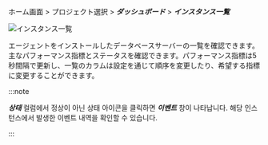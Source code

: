 ホーム画面 > プロジェクト選択 > **_ダッシュボード_** > **_インスタンス一覧_**

![インスタンス一覧](/img/db-dashboard-instance-list.png)

エージェントをインストールしたデータベースサーバーの一覧を確認できます。主なパフォーマンス指標とステータスを確認できます。パフォーマンス指標は5秒間隔で更新し、一覧のカラムは設定を通じて順序を変更したり、希望する指標に変更することができます。

:::note

**_상태_** 컬럼에서 정상이 아닌 상태 아이콘을 클릭하면 **_이벤트_** 창이 나타납니다. 해당 인스턴스에서 발생한 이벤트 내역을 확인할 수 있습니다.

:::

